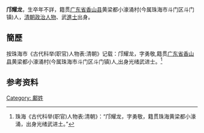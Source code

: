 '''邝耀龙'''，生卒年不詳，籍贯[[广东省|广东省]][[香山县|香山县]]黄梁都小濠涌村(今属珠海市斗门区斗门镇)人，[[清朝|清朝]][[政治人物|政治人物]]、武[[進士|進士]]出身。

== 簡歷 ==
按珠海市《古代科举(职官)人物表:清朝》记载：邝耀龙，字勇敬,籍贯[[广东省|广东省]][[香山县|香山县]]黄梁都小濠涌村(今属珠海市斗门区斗门镇)人,出身光绪武进士。<ref> 珠海《古代科举(职官)人物表:清朝》：“邝耀龙，字勇敬，籍贯珠海黄梁都小濠涌，出身光绪武进土。”</ref>

==参考资料==
{{reflist}}
{{清朝人物小作品}}
[[Category:_鄺姓|Category: 鄺姓]]
